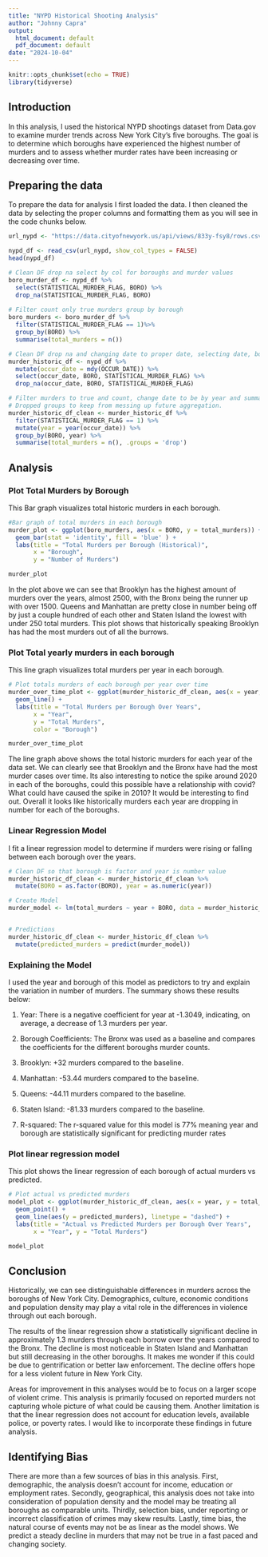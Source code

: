 ```yaml
---
title: "NYPD Historical Shooting Analysis"
author: "Johnny Capra"
output:
  html_document: default
  pdf_document: default
date: "2024-10-04"
---
```


```r
knitr::opts_chunk$set(echo = TRUE)
library(tidyverse)
```

## Introduction

In this analysis, I used the historical NYPD shootings dataset from Data.gov to examine murder trends across New York City's five boroughs. The goal is to determine which boroughs have experienced the highest number of murders and to assess whether murder rates have been increasing or decreasing over time.

## Preparing the data

To prepare the data for analysis I first loaded the data.  I then cleaned the data by selecting the proper columns and formatting them as you will see in the code chunks below. 

```r
url_nypd <- "https://data.cityofnewyork.us/api/views/833y-fsy8/rows.csv?accessType=DOWNLOAD"

nypd_df <- read_csv(url_nypd, show_col_types = FALSE)
head(nypd_df)

```

```r

# Clean DF drop na select by col for boroughs and murder values
boro_murder_df <- nypd_df %>%
  select(STATISTICAL_MURDER_FLAG, BORO) %>%
  drop_na(STATISTICAL_MURDER_FLAG, BORO)
  
# Filter count only true murders group by borough
boro_murders <- boro_murder_df %>%
  filter(STATISTICAL_MURDER_FLAG == 1)%>%
  group_by(BORO) %>%
  summarise(total_murders = n())

```

``` r

# Clean DF drop na and changing date to proper date, selecting date, borough and murder columns
murder_historic_df <- nypd_df %>%
  mutate(occur_date = mdy(OCCUR_DATE)) %>%
  select(occur_date, BORO, STATISTICAL_MURDER_FLAG) %>%
  drop_na(occur_date, BORO, STATISTICAL_MURDER_FLAG)

# Filter murders to true and count, change date to be by year and summarize.
# Dropped groups to keep from messing up future aggregation. 
murder_historic_df_clean <- murder_historic_df %>%
  filter(STATISTICAL_MURDER_FLAG == 1) %>%  
  mutate(year = year(occur_date)) %>%           
  group_by(BORO, year) %>%                      
  summarise(total_murders = n(), .groups = 'drop')

```
## Analysis 
### Plot Total Murders by Borough 
This Bar graph visualizes total historic murders in each borough. 
```r
#Bar graph of total murders in each borough
murder_plot <- ggplot(boro_murders, aes(x = BORO, y = total_murders)) +
  geom_bar(stat = 'identity', fill = 'blue' ) +
  labs(title = "Total Murders per Borough (Historical)",
       x = "Borough",
       y = "Number of Murders")

murder_plot
```
In the plot above we can see that Brooklyn has the highest amount of murders over the years, almost 2500, with the Bronx being the runner up with over 1500. Queens and Manhattan are pretty close in number being off by just a couple hundred of each other and Staten Island the lowest with under 250 total murders. This plot shows that historically speaking Brooklyn has had the most murders out of all the burrows. 

### Plot Total yearly murders in each borough
This line graph visualizes total murders per year in each borough.
```r
# Plot totals murders of each borough per year over time
murder_over_time_plot <- ggplot(murder_historic_df_clean, aes(x = year, y = total_murders, color = BORO, group = BORO)) +
  geom_line() + 
  labs(title = "Total Murders per Borough Over Years",
       x = "Year",
       y = "Total Murders",
       color = "Borough")

murder_over_time_plot
```
The line graph above shows the total historic murders for each year of the data set. We can clearly see that Brooklyn and the Bronx have had the most murder cases over time.  Its also interesting to notice the spike around 2020 in each of the boroughs, could this possible have a relationship with covid? What could have caused the spike in 2010? It would be interesting to find out. Overall it looks like historically murders each year are dropping in number for each of the boroughs.

### Linear Regression Model
I fit a linear regression model to determine if murders were rising or falling between each borough over the years. 
``` r

# Clean DF so that borough is factor and year is number value
murder_historic_df_clean <- murder_historic_df_clean %>%
  mutate(BORO = as.factor(BORO), year = as.numeric(year))

# Create Model
murder_model <- lm(total_murders ~ year + BORO, data = murder_historic_df_clean)


# Predictions 
murder_historic_df_clean <- murder_historic_df_clean %>%
  mutate(predicted_murders = predict(murder_model))

```
### Explaining the Model

I used the year and borough of this model as predictors to try and explain the variation in number of murders.  The summary shows these results below: 

1. Year: There is a negative coefficient for year at -1.3049, indicating, on average, a decrease of 1.3 murders per year. 

2. Borough Coefficients: The Bronx was used as a baseline and compares the coefficients for the different boroughs murder counts. 
  1. Brooklyn: +32 murders compared to the baseline.
  2. Manhattan: -53.44 murders compared to the baseline.
  3. Queens: -44.11 murders compared to the baseline.
  4. Staten Island: -81.33 murders compared to the baseline. 

3. R-squared: The r-squared value for this model is 77% meaning year and borough are statistically significant for predicting murder rates 

### Plot linear regression model
This plot shows the linear regression of each borough of actual murders vs predicted. 
```r
# Plot actual vs predicted murders
model_plot <- ggplot(murder_historic_df_clean, aes(x = year, y = total_murders, color = BORO)) +
  geom_point() + 
  geom_line(aes(y = predicted_murders), linetype = "dashed") +  
  labs(title = "Actual vs Predicted Murders per Borough Over Years",
       x = "Year", y = "Total Murders")

model_plot
```

## Conclusion 

Historically, we can see distinguishable differences in murders across the boroughs of New York City.  Demographics, culture, economic conditions and population density may play a vital role in the differences in violence through out each borough.

The results of the linear regression show a statistically significant decline in approximately 1.3 murders through each borrow over the years compared to the Bronx. The decline is most noticeable in Staten Island and Manhattan but still decreasing in the other boroughs.  It makes me wonder if this could be due to gentrification or better law enforcement.  The decline offers hope for a less violent future in New York City.

Areas for improvement in this analyses would be to focus on a larger scope of violent crime.  This analysis is primarily focused on reported murders not capturing whole picture of what could be causing them. Another limitation is that the linear regression does not account for education levels, available police, or poverty rates.  I would like to incorporate these findings in future analysis. 

## Identifying Bias

There are more than a few sources of bias in this analysis. First, demographic, the analysis doesn't account for income, education or employment rates. Secondly, geographical, this analysis does not take into consideration of population density and the model may be treating all boroughs as comparable units. Thirdly, selection bias, under reporting or incorrect classification of crimes may skew results. Lastly, time bias, the natural course of events may not be as linear as the model shows. We predict a steady decline in murders that may not be true in a fast paced and changing society. 


